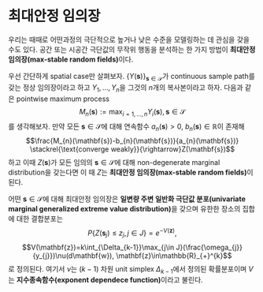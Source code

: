 # 최대안정 임의장 {#maxstableRF}

우리는 때때로 어떤과정의 극단적으로 높거나 낮은 수준을 모델링하는 데 관심을 갖을 수도 있다. 공간 또는 시공간 극단값의 무작위 행동을 분석하는 한 가지 방법이 **최대안정 임의장(max-stable random fields)**이다.

우선 간단하게 spatial case만 살펴보자. $\{Y(\mathbf{s})\}_{\mathbf{s}\in\mathcal{S}}$가 continuous sample path를 갖는 정상 임의장이라고 하고 $Y_{1},\ldots, Y_{n}$을 그것의 $n$개의 복사본이라고 하자. 다음과 같은 pointwise maximum process
$$M_{n}(\mathbf{s}):=\max_{i=1,\ldots,n}Y_{i}(\mathbf{s}), \mathbf{s}\in\mathcal{S}$$
를 생각해보자. 만약 모든 $\mathbf{s}\in\mathcal{S}$에 대해 연속함수 $a_{n}(\mathbf{s})>0$, $b_{n}(\mathbf{s})\in\mathbb{R}$이 존재해
$$\frac{M_{n}(\mathbf{s})-b_{n}(\mathbf{s})}{a_{n}(\mathbf{s})} \stackrel{\text{converge weakly}}{\rightarrow}Z(\mathbf{s})$$
하고 이때 $Z(\mathbf{s})$가 모든 임의의 $\mathbf{s}\in\mathcal{S}$에 대해 non-degenerate marginal distribution을 갖는다면 이 때 $Z$는 **최대안정 임의장(max-stable random fields)**이 된다.

어떤 $\mathbf{s}\in\mathcal{S}$에 대해 최대안정 임의장은 **일변량 주변 일반화 극단값 분포(univariate marginal generalized extreme value distribution)**을 갖으며 유한한 장소의 집합에 대한 결합분포는
$$P\{Z(\mathbf{s}_{j})\leq z_{j}, j \in J\}=e^{-V(\mathbf{z})},$$
$$V(\mathbf{z})=k\int_{\Delta_{k-1}}\max_{j\in J}(\frac{\omega_{j}}{y_{j}})\nu(d\mathbf{w}), \mathbf{z}\in\mathbb{R}_{+}^{k}$$
로 정의된다. 여기서 $\nu$는 $(k-1)$ 차원 unit simplex $\Delta_{k-1}$에서 정의된 확률분포이며 $V$는 **지수종속함수(exponent dependece function)**이라고 불린다.
